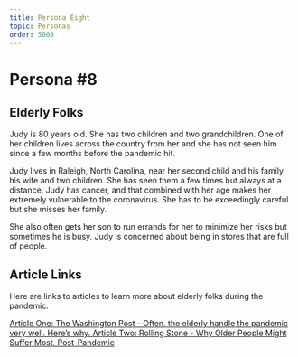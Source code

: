 ```yaml
---
title: Persona Eight
topic: Personas
order: 5008
---
```


# Persona #8

## Elderly Folks

Judy is 80 years old. She has two children and two grandchildren. One of her children lives across the country from her and she has not seen him since a few months before the pandemic hit. 

Judy lives in Raleigh, North Carolina, near her second child and his family, his wife and two children. She has seen them a few times but always at a distance. Judy has cancer, and that combined with her age makes her extremely vulnerable to the coronavirus. She has to be exceedingly careful but she misses her family.

She also often gets her son to run errands for her to minimize her risks but sometimes he is busy. Judy is concerned about being in stores that are full of people.

## Article Links

Here are links to articles to learn more about elderly folks during the pandemic.

<a href='https://www.washingtonpost.com/health/elderly-coping-pandemic-despite-isolation/2020/09/18/f397dea8-f763-11ea-89e3-4b9efa36dc64_story.html' target='_blank' class="mdxLink">
    Article One: The Washington Post - Often, the elderly handle the pandemic very well. Here’s why.
</a>

<a href='https://www.rollingstone.com/culture/culture-features/covid-19-pandemic-agism-older-americans-1002935/' target='_blank' class="mdxLink">
    Article Two: Rolling Stone - Why Older People Might Suffer Most, Post-Pandemic
</a>